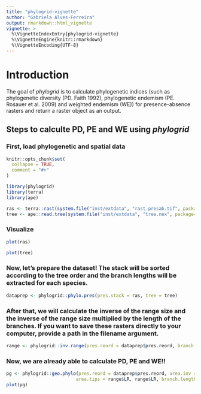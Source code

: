 ```yaml
---
title: "phylogrid-vignette"
author: "Gabriela Alves-Ferreira"
output: rmarkdown::html_vignette
vignette: >
  %\VignetteIndexEntry{phylogrid-vignette}
  %\VignetteEngine{knitr::rmarkdown}
  %\VignetteEncoding{UTF-8}
---
```


# Introduction

The goal of *phylogrid* is to calculate phylogenetic indices (such as phylogenetic diversity (PD. Faith 1992), phylogenetic endemism (PE. Rosauer et al. 2009) and weighted endemism (WE)) for presence-absence rasters and return a raster object as an output.

## Steps to calculte PD, PE and WE using *phylogrid*

### First, load phylogenetic and spatial data

```r
knitr::opts_chunk$set(
  collapse = TRUE,
  comment = "#>"
)
```

```r
library(phylogrid)
library(terra)
library(ape)
```

```r
ras <- terra::rast(system.file("inst/extdata", "rast.presab.tif", package="phylogrid"))
tree <- ape::read.tree(system.file("inst/extdata", "tree.nex", package="phylogrid"))
```
### Visualize

```r
plot(ras)
```

```r
plot(tree)
```

### Now, let's prepare the dataset! The stack will be sorted according to the tree order and the branch lengths will be extracted for each species.

```r
dataprep <- phylogrid::phylo.pres(pres.stack = ras, tree = tree)
```

### After that, we will calculate the inverse of the range size and the inverse of the range size multiplied by the length of the branches. If you want to save these rasters directly to your computer, provide a path in the filename argument.

```r
range <- phylogrid::inv.range(pres.reord = dataprep$pres.reord, branch.length = dataprep$branch.length, filename = NULL)
```

### Now, we are already able to calculate PD, PE and WE!!

```r
pg <- phylogrid::geo.phylo(pres.reord = dataprep$pres.reord, area.inv = range$inv.R,
                          area.tips = range$LR, range$LR, branch.length = dataprep$branch.length)
plot(pg)
```
